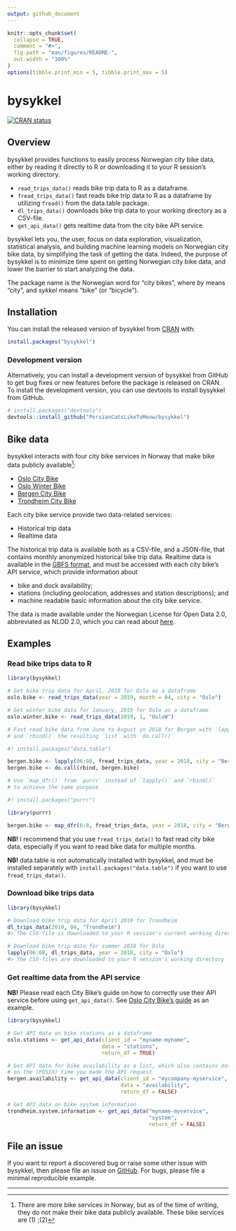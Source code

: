 ```yaml
---
output: github_document
---
```


<!-- README.md is generated from README.Rmd. Please edit that file -->

```r
knitr::opts_chunk$set(
  collapse = TRUE,
  comment = "#>",
  fig.path = "man/figures/README-",
  out.width = "100%"
)
options(tibble.print_min = 5, tibble.print_max = 5)
```

# bysykkel 

<!-- badges: start -->
[![CRAN status](https://www.r-pkg.org/badges/version/bysykkel)](https://cran.r-project.org/package=bysykkel)
<!-- badges: end -->

## Overview

bysykkel provides functions to easily process Norwegian city bike data, either by reading it directly to R or downloading it to your R session's working directory.

* `read_trips_data()` reads bike trip data to R as a dataframe.
* `fread_trips_data()` fast reads bike trip data to R as a dataframe by utilizing `fread()` from the data.table package.
* `dl_trips_data()` downloads bike trip data to your working directory as a CSV-file.
* `get_api_data()` gets realtime data from the city bike API service.

bysykkel lets you, the user, focus on data exploration, visualization, statistical analysis, and building machine learning models on Norwegian city bike data, by simplifying the task of getting the data. Indeed, the purpose of bysykkel is to minimize time spent on getting Norwegian city bike data, and lower the barrier to start analyzing the data.

The package name is the Norwegian word for "city bikes", where *by* means 
"city", and *sykkel* means "bike" (or "bicycle").

## Installation

You can install the released version of bysykkel from [CRAN](https://CRAN.R-project.org) with:

```r
install.packages("bysykkel")
```

### Development version

Alternatively, you can install a development version of bysykkel from GitHub to get bug fixes or new features before the package is released on CRAN. To install the development version, you can use devtools to install bysykkel from GitHub.

```r
# install.packages("devtools")
devtools::install_github("PersianCatsLikeToMeow/bysykkel")
```

## Bike data

bysykkel interacts with four city bike services in Norway that make 
bike data publicly available[^1]:

[^1]: There are more bike services in Norway, but as of the time of writing,
they do not make their bike data publicly available. These bike services are
(1) ;(2)

* [Oslo City Bike](https://oslobysykkel.no/en/open-data)
* [Oslo Winter Bike](https://oslovintersykkel.no/en/open-data)
* [Bergen City Bike](https://bergenbysykkel.no/en/open-data)
* [Trondheim City Bike](https://trondheimbysykkel.no/en/open-data)

Each city bike service provide two data-related services:

* Historical trip data
* Realtime data

The historical trip data is available both as a CSV-file, and a JSON-file,
that contains monthly anonymized historical bike trip data. Realtime
data is available in the 
[GBFS format](https://github.com/NABSA/gbfs/blob/master/gbfs.md), and must
be accessed with each city bike's API service, which provide information
about 

* bike and dock availability;
* stations (including geolocation, addresses and station descriptions); and
* machine readable basic information about the city bike service. 

The data is made available under the Norwegian License for Open Data 2.0,
abbreviated as NLOD 2.0, which you can read about 
[here](https://data.norge.no/nlod/en/2.0).

## Examples

### Read bike trips data to R

```r
library(bysykkel)

# Get bike trip data for April, 2019 for Oslo as a dataframe
oslo.bike <- read_trips_data(year = 2019, month = 04, city = "Oslo")

# Get winter bike data for January, 2019 for Oslo as a dataframe
oslo.winter.bike <- read_trips_data(2019, 1, "OsloW")

# Fast read bike data from June to August in 2018 for Bergen with `lapply()`,
# and `rbind()` the resulting `list` with `do.call()`

#! install.packages("data.table")

bergen.bike <- lapply(06:08, fread_trips_data, year = 2018, city = "Bergen")
bergen.bike <- do.call(rbind, bergen.bike)

# Use `map_dfr()` from `purrr` instead of `lapply()` and `rbind()`
# to achieve the same purpose

#! install.packages("purrr")

library(purrr)

bergen.bike <- map_dfr(6:8, fread_trips_data, year = 2018, city = "Bergen")

```

**NB!** I recommend that you use `fread_trips_data()` to fast read city bike 
data, especially if you want to read bike data for multiple months.

**NB!** data.table is not automatically installed with bysykkel, and must be
installed separately with `install.packages("data.table")` if you want to
use `fread_trips_data()`.

### Download bike trips data

```r
library(bysykkel)

# Download bike trip data for April 2019 for Trondheim
dl_trips_data(2019, 04, "Trondheim")
#> The CSV-file is downloaded to your R session's current working directory

# Download bike trip data for summer 2018 for Oslo
lapply(06:08, dl_trips_data, year = 2018, city = "Oslo")
#> The CSV-files are downloaded to your R session's working directory
```

### Get realtime data from the API service

**NB!** Please read each City Bike's guide on how to correctly use their API 
service before using `get_api_data()`. See
[Oslo City Bike's guide](https://oslobysykkel.no/en/open-data/realtime)
as an example.

```r
library(bysykkel)

# Get API data on bike stations as a dataframe
oslo.stations <- get_api_data(client_id = "myname-myname", 
                              data = "stations",
                              return_df = TRUE)

# Get API data for bike availability as a list, which also contains data
# on the (POSIX) time you made the API request
bergen.availability <- get_api_data(client_id = "mycompany-myservice",
                                    data = "availability",
                                    return_df = FALSE)

# Get API data on bike system information
trondheim.system.information <- get_api_data("myname-myservice",
                                             "system",
                                             return_df = FALSE)

```

## File an issue

If you want to report a discovered bug or raise some other issue with bysykkel, then
please file an issue on [GitHub](https://github.com/PersianCatsLikeToMeow/bysykkel/issues).
For bugs, please file a minimal reproducible example.

---
